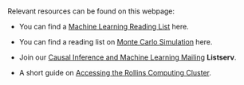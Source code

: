 
<br>
<br>
<br>

Relevant resources can be found on this webpage: 

- You can find a [Machine Learning Reading List](https://ainaimi.github.io/resources/reading_list_ML.html) here.

- You can find a reading list on [Monte Carlo Simulation](https://ainaimi.github.io/resources/reading_list_MCSim.html) here.

- Join our [Causal Inference and Machine Learning Mailing](https://listserv.cc.emory.edu/scripts/wa.exe?SUBED1=CI-ML&A=1) **Listserv**.

- A short guide on [Accessing the Rollins Computing Cluster](https://ainaimi.github.io/resources/computing.html).
